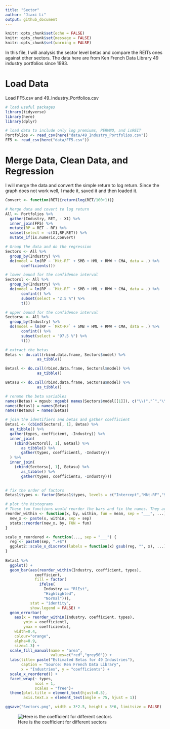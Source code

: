 ```yaml
---
title: "Sector"
author: "Jiaxi Li"
output: github_document
---
```


```r
knitr::opts_chunk$set(echo = FALSE)
knitr::opts_chunk$set(message = FALSE)
knitr::opts_chunk$set(warning = FALSE)
```

In this file, I will analysis the sector level betas and compare the REITs ones against other sectors. The data here are from Ken French Data Library 49 industry portfolios since 1993.

# Load Data

Load FF5.csv and 49_Industry_Portfolios.csv

```r
# load useful packages
library(tidyverse)
library(here)
library(dplyr)
```

```r
# load data to include only log premiums, PERMNO, and isREIT
Portfolios <- read_csv(here("data/49_Industry_Portfolios.csv"))
FF5 <- read_csv(here("data/FF5.csv"))
```

# Merge Data, Clean Data, and Regression

I will merge the data and convert the simple return to log return. Since the graph does not work well, I made it, saved it and then loaded it.

```r
Convert <- function(RET){return(log(RET/100+1))}

# Merge data and covert to log return
All <- Portfolios %>%
  gather(Industry, RET, - X1) %>%
  inner_join(FF5) %>%
  mutate(RP = RET - RF) %>%
  subset(select = -c(X1,RF,RET)) %>%
  mutate_if(is.numeric,Convert)

# Group the data and do the regression
Sectors <- All %>%
  group_by(Industry) %>%
  do(model = lm(RP ~ `Mkt-RF` + SMB + HML + RMW + CMA, data = .) %>%
       coefficients())

# lower bound for the confidence interval
Sectorsl <- All %>%
  group_by(Industry) %>%
  do(model = lm(RP ~ `Mkt-RF` + SMB + HML + RMW + CMA, data = .) %>%
       confint() %>%
       subset(select = "2.5 %") %>%
       t())

# upper bound for the confidence interval
Sectorsu <- All %>%
  group_by(Industry) %>%
  do(model = lm(RP ~ `Mkt-RF` + SMB + HML + RMW + CMA, data = .) %>%
       confint() %>%
       subset(select = "97.5 %") %>%
       t())

# extract the betas
Betas <- do.call(rbind.data.frame, Sectors$model) %>%
              as_tibble()

Betasl <- do.call(rbind.data.frame, Sectorsl$model) %>%
              as_tibble()

Betasu <- do.call(rbind.data.frame, Sectorsu$model) %>%
              as_tibble()

# rename the beta variables
names(Betas) = mgsub::mgsub( names(Sectors$model[[1]]), c("\\(","`","\\)"), c("","",""))
names(Betasl) = names(Betas)
names(Betasu) = names(Betas)

# join the identifiers and betas and gather coefficient
Betas1 <- (cbind(Sectors[, 1], Betas) %>%
  as_tibble() %>%
  gather(types, coefficient, -Industry)) %>%
  inner_join(
    (cbind(Sectorsl[, 1], Betasl) %>%
       as_tibble() %>%
       gather(types, coefficientl, -Industry))
  ) %>%
  inner_join(
    (cbind(Sectorsu[, 1], Betasu) %>%
       as_tibble() %>%
       gather(types, coefficientu, -Industry)))
  

# fix the order of factors
Betas1$types <- factor(Betas1$types, levels = c("Intercept","Mkt-RF","SMB","HML","RMW","CMA"))

# plot the histograms
# These two functions would reorder the bars and fix the names. They are from https://github.com/dgrtwo/drlib/blob/master/R/reorder_within.R.
reorder_within <- function(x, by, within, fun = mean, sep = "___", ...) {
  new_x <- paste(x, within, sep = sep)
  stats::reorder(new_x, by, FUN = fun)
}

scale_x_reordered <- function(..., sep = "___") {
  reg <- paste0(sep, ".+$")
  ggplot2::scale_x_discrete(labels = function(x) gsub(reg, "", x), ...)
}
  
Betas1 %>%
  ggplot() +
  geom_bar(aes(reorder_within(Industry, coefficient, types),
             coefficient,
             fill = factor(
               ifelse(
                 Industry == "RlEst",
                 "Highlighted",
                 "Normal"))),
           stat = "identity",
           show.legend = FALSE) +
  geom_errorbar(
    aes(x = reorder_within(Industry, coefficient, types),
        ymin = coefficientl,
        ymax = coefficientu),
    width=0.4,
    colour="orange",
    alpha=0.9,
    size=1.3) +
  scale_fill_manual(name = "area",
                    values=c("red","grey50")) +
  labs(title= paste("Estimated Betas for 49 Industries"),
       caption = "Source: Ken French Data Library",
       x = "Industries", y = "coefficients") +
  scale_x_reordered() +
  facet_wrap(~ types,
             ncol = 1,
             scales = "free")+
  theme(plot.title = element_text(hjust=0.5),
        axis.text.x = element_text(angle = 75, hjust = 1))

ggsave("Sectors.png", width = 3*2.5, height = 3*6, limitsize = FALSE)
```

![Here is the coefficient for different sectors](Sectors.png)

